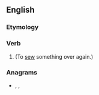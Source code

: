 {{also|re-sew}}
==English==

===Etymology===
{{prefix|en|re|sew}}

===Verb===
{{en-verb|resews|resewing|resewed|resewn}}

# {{alternative spelling of|re-sew|lang=en}} (To [[sew]] something over again.)

===Anagrams===
* {{l|en|ewers}}, {{l|en|sewer}}, {{l|en|sweer}}